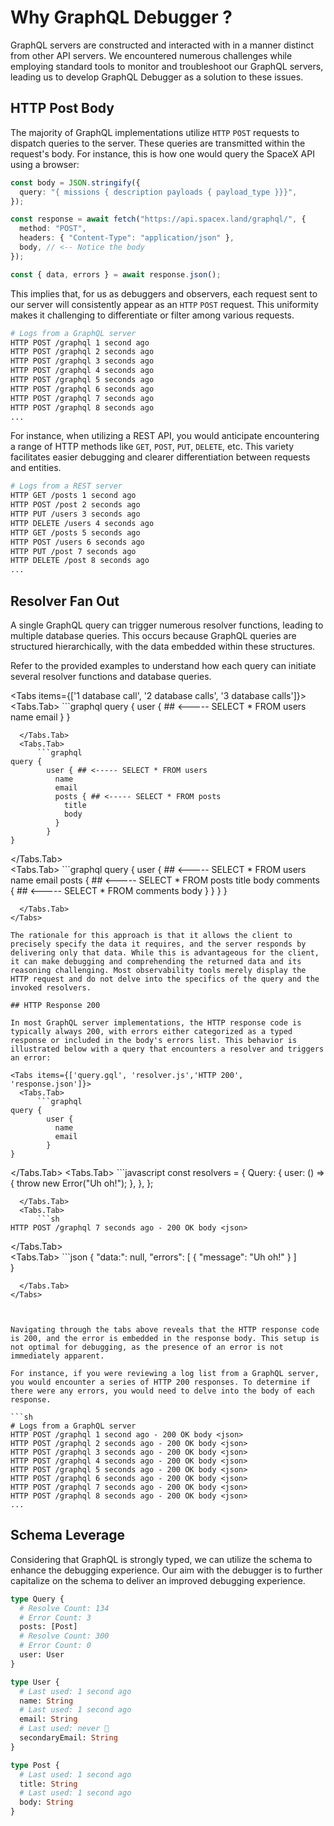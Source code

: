 
# Why GraphQL Debugger ?

GraphQL servers are constructed and interacted with in a manner distinct from other API servers. We encountered numerous challenges while employing standard tools to monitor and troubleshoot our GraphQL servers, leading us to develop GraphQL Debugger as a solution to these issues.
## HTTP Post Body

The majority of GraphQL implementations utilize `HTTP` `POST` requests to dispatch queries to the server. These queries are transmitted within the request's body. For instance, this is how one would query the SpaceX API using a browser:

```ts
const body = JSON.stringify({
  query: "{ missions { description payloads { payload_type }}}",
});

const response = await fetch("https://api.spacex.land/graphql/", {
  method: "POST",
  headers: { "Content-Type": "application/json" },
  body, // <-- Notice the body
});

const { data, errors } = await response.json();
```

This implies that, for us as debuggers and observers, each request sent to our server will consistently appear as an `HTTP` `POST` request. This uniformity makes it challenging to differentiate or filter among various requests.

```sh
# Logs from a GraphQL server
HTTP POST /graphql 1 second ago
HTTP POST /graphql 2 seconds ago
HTTP POST /graphql 3 seconds ago
HTTP POST /graphql 4 seconds ago
HTTP POST /graphql 5 seconds ago
HTTP POST /graphql 6 seconds ago
HTTP POST /graphql 7 seconds ago
HTTP POST /graphql 8 seconds ago
...
```

For instance, when utilizing a REST API, you would anticipate encountering a range of HTTP methods like `GET`, `POST`, `PUT`, `DELETE`, etc. This variety facilitates easier debugging and clearer differentiation between requests and entities.

```sh
# Logs from a REST server
HTTP GET /posts 1 second ago
HTTP POST /post 2 seconds ago
HTTP PUT /users 3 seconds ago
HTTP DELETE /users 4 seconds ago
HTTP GET /posts 5 seconds ago
HTTP POST /users 6 seconds ago
HTTP PUT /post 7 seconds ago
HTTP DELETE /post 8 seconds ago
...
```

## Resolver Fan Out

A single GraphQL query can trigger numerous resolver functions, leading to multiple database queries. This occurs because GraphQL queries are structured hierarchically, with the data embedded within these structures.

Refer to the provided examples to understand how each query can initiate several resolver functions and database queries.

<Tabs items={['1 database call', '2 database calls', '3 database calls']}>
  <Tabs.Tab>
      ```graphql
query {
        user { ## <----- SELECT * FROM users
          name
          email
        }
}
```
  </Tabs.Tab>
  <Tabs.Tab>
      ```graphql
query {
        user { ## <----- SELECT * FROM users
          name
          email
          posts { ## <----- SELECT * FROM posts
            title
            body
          }
        }
}
```
  </Tabs.Tab>  
    <Tabs.Tab>
      ```graphql
query {
        user { ## <----- SELECT * FROM users
          name
          email
          posts { ## <----- SELECT * FROM posts
            title
            body
            comments { ## <----- SELECT * FROM comments
              body
            }
          }
        }
}
```
  </Tabs.Tab>
</Tabs>

The rationale for this approach is that it allows the client to precisely specify the data it requires, and the server responds by delivering only that data. While this is advantageous for the client, it can make debugging and comprehending the returned data and its reasoning challenging. Most observability tools merely display the HTTP request and do not delve into the specifics of the query and the invoked resolvers.

## HTTP Response 200

In most GraphQL server implementations, the HTTP response code is typically always 200, with errors either categorized as a typed response or included in the body's errors list. This behavior is illustrated below with a query that encounters a resolver and triggers an error:

<Tabs items={['query.gql', 'resolver.js','HTTP 200', 'response.json']}>
  <Tabs.Tab>
      ```graphql
query {
        user {
          name
          email
        }
}
```
  </Tabs.Tab>
  <Tabs.Tab>
      ```javascript
const resolvers = {
        Query: {
          user: () => {
            throw new Error("Uh oh!");
          },
        },
};
```
  </Tabs.Tab>  
  <Tabs.Tab>
      ```sh
HTTP POST /graphql 7 seconds ago - 200 OK body <json>
```
  </Tabs.Tab>  
    <Tabs.Tab>
      ```json
{
       "data:": null,
       "errors": [
         {
           "message": "Uh oh!"
         }
       ]    
}
```
  </Tabs.Tab>
</Tabs>



Navigating through the tabs above reveals that the HTTP response code is 200, and the error is embedded in the response body. This setup is not optimal for debugging, as the presence of an error is not immediately apparent.

For instance, if you were reviewing a log list from a GraphQL server, you would encounter a series of HTTP 200 responses. To determine if there were any errors, you would need to delve into the body of each response.

```sh
# Logs from a GraphQL server
HTTP POST /graphql 1 second ago - 200 OK body <json>
HTTP POST /graphql 2 seconds ago - 200 OK body <json>
HTTP POST /graphql 3 seconds ago - 200 OK body <json>
HTTP POST /graphql 4 seconds ago - 200 OK body <json>
HTTP POST /graphql 5 seconds ago - 200 OK body <json>
HTTP POST /graphql 6 seconds ago - 200 OK body <json>
HTTP POST /graphql 7 seconds ago - 200 OK body <json>
HTTP POST /graphql 8 seconds ago - 200 OK body <json>
...
```

## Schema Leverage


Considering that GraphQL is strongly typed, we can utilize the schema to enhance the debugging experience. Our aim with the debugger is to further capitalize on the schema to deliver an improved debugging experience.

```graphql
type Query {
  # Resolve Count: 134
  # Error Count: 3
  posts: [Post]
  # Resolve Count: 300
  # Error Count: 0
  user: User
}

type User {
  # Last used: 1 second ago
  name: String
  # Last used: 1 second ago
  email: String
  # Last used: never 🔴
  secondaryEmail: String
}

type Post {
  # Last used: 1 second ago
  title: String
  # Last used: 1 second ago
  body: String
}
```
